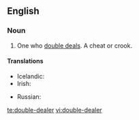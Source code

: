 ==English==

===Noun===
{{en-noun}}

# One who [[double deal]]s. A cheat or crook.

====Translations====

{{trans-top|one who double deals}}
* Icelandic: {{t|is|tvöfaldur í roðinu|m}}
* Irish: {{t|ga|dúblálaí|m|xs=Irish}}
{{trans-mid}}
* Russian: {{t|ru|двурушник|m|tr=dvurúšnik}}
{{trans-bottom}}

[[te:double-dealer]]
[[vi:double-dealer]]
